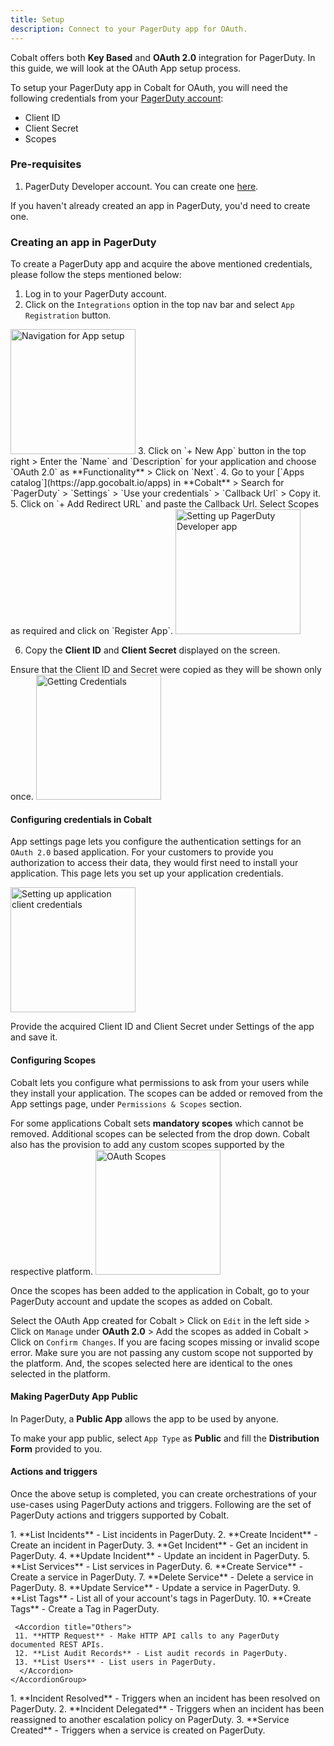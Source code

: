```yaml
---
title: Setup
description: Connect to your PagerDuty app for OAuth.
---
```

Cobalt offers both **Key Based** and **OAuth 2.0** integration for PagerDuty. In this guide, we will look at the OAuth App setup process.

To setup your PagerDuty app in Cobalt for OAuth, you will need the following credentials from your [PagerDuty account](https://identity.pagerduty.com/global/authn/authentication/PagerDutyGlobalLogin/enter_email):
- Client ID
- Client Secret
- Scopes

### Pre-requisites

1. PagerDuty Developer account. You can create one [here](https://developer.pagerduty.com/sign-up/).

<Info>If you haven't already created an app in PagerDuty, you'd need to create one.</Info>

### Creating an app in PagerDuty

To create a PagerDuty app and acquire the above mentioned credentials, please follow the steps mentioned below:

1. Log in to your PagerDuty account.
2. Click on the `Integrations` option in the top nav bar and select `App Registration` button.
<img height="200" src="/images/Pagerduty/pager_navigation.png" alt="Navigation for App setup"/>
3. Click on `+ New App` button in the top right > Enter the `Name` and `Description` for your application and choose `OAuth 2.0` as **Functionality** > Click on `Next`.
4. Go to your [`Apps catalog`](https://app.gocobalt.io/apps) in **Cobalt** > Search for `PagerDuty` > `Settings` > `Use your credentials` > `Callback Url` > Copy it.
5. Click on `+ Add Redirect URL` and paste the Callback Url. Select Scopes as required and click on `Register App`.
<img height="200" src="/images/Pagerduty/pager_config.png" alt="Setting up PagerDuty Developer app"/>

6. Copy the **Client ID** and **Client Secret** displayed on the screen.
<Note>
Ensure that the Client ID and Secret were copied as they will be shown only once.
</Note>
<img height="200" src="/images/Pagerduty/pager_credentials.png" alt="Getting Credentials"/>



#### Configuring credentials in Cobalt
App settings page lets you configure the authentication settings for an `OAuth 2.0` based application. For your customers to provide you authorization to access their data,
they would first need to install your application. This page lets you set up your application credentials.

<img height="200" src="/images/Pagerduty/pager_cobalt.png" alt="Setting up application client credentials"/>

Provide the acquired Client ID and Client Secret under Settings of the app and save it.

#### Configuring Scopes
Cobalt lets you configure what permissions to ask from your users while they install your application. The scopes can be added or removed from the App settings page, under `Permissions & Scopes`
section. 

For some applications Cobalt sets **mandatory scopes** which cannot be removed. Additional scopes can be selected from the drop down. Cobalt also has the provision to add any 
custom scopes supported by the respective platform.
<img height="200" src="/images/Pagerduty/pager_scopes.png" alt="OAuth Scopes"/>

Once the scopes has been added to the application in Cobalt, go to your PagerDuty account and update the scopes as added on Cobalt.

Select the OAuth App created for Cobalt > Click on `Edit` in the left side > Click on `Manage` under **OAuth 2.0** > Add the scopes as added in Cobalt > Click on `Confirm Changes`. 
<Warning>
If you are facing scopes missing or invalid scope error. Make sure you are not passing any custom scope not supported by the platform. And, the scopes selected here are
identical to the ones selected in the platform.
</Warning>

#### Making PagerDuty App Public

In PagerDuty, a **Public App** allows the app to be used by anyone.

To make your app public, select `App Type` as **Public** and fill the **Distribution Form** provided to you.


#### Actions and triggers
Once the above setup is completed, you can create orchestrations of your use-cases using PagerDuty actions and triggers. Following are the set of PagerDuty actions and triggers
supported by Cobalt.

<Tabs>
  <Tab title="Actions">
  <AccordionGroup>
  <Accordion title="Incidents">
     1. **List Incidents** - List incidents in PagerDuty.
     2. **Create Incident** - Create an incident in PagerDuty.
     3. **Get Incident** - Get an incident in PagerDuty.
     4. **Update Incident** - Update an incident in PagerDuty.
     </Accordion>
     <Accordion title="Services">
     5. **List Services** - List services in PagerDuty.
     6. **Create Service** - Create a service in PagerDuty.
     7. **Delete Service** - Delete a service in PagerDuty.
     8. **Update Service** - Update a service in PagerDuty.
      </Accordion>
     <Accordion title="Tags">
     9. **List Tags** - List all of your account's tags in PagerDuty.
     10. **Create Tags** - Create a Tag in PagerDuty.
      </Accordion>

     <Accordion title="Others">
     11. **HTTP Request** - Make HTTP API calls to any PagerDuty documented REST APIs.
     12. **List Audit Records** - List audit records in PagerDuty.
     13. **List Users** - List users in PagerDuty.
      </Accordion>
    </AccordionGroup>
  </Tab>
  
  <Tab title="Triggers">
         1. **Incident Resolved** - Triggers when an incident has been resolved on PagerDuty.
         2. **Incident Delegated** - Triggers when an incident has been reassigned to another escalation policy on PagerDuty.
         3. **Service Created** - Triggers when a service is created on PagerDuty.

  </Tab>
</Tabs>